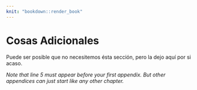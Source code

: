 ```yaml
---
knit: "bookdown::render_book"
---
```


\appendix

# Cosas Adicionales

Puede ser posible que no necesitemos ésta sección, pero la dejo aquí por si acaso.

*Note that line 5 must appear before your first appendix. But other appendices can just start like any other chapter.*
